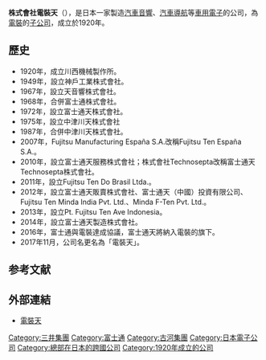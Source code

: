 {{Infobox company
| name = 電裝天
| name_en = Denso Ten
| logo = 
| logo_size = 100
| logo_caption = 
| image = 
| image_size = 
| image_caption = 
| type = [[子公司|子公司]]
| trading_name = 
| native_name = デンソーテン
| native_name_lang = ja
| other_name = 
| traded_as = 
| com_code = 
| ROC_UBN = 
| JPN_CN = 
| fate = 
| predecessor = 川西機械製作所 <br> 神戶工業株式會社 <br> 天音響株式會社
| successor = 
| foundation = {{Start date and age|df=yes|1920}}
| defunct = 
| location = {{JPN}}[[兵庫縣|兵庫縣]][[神戶市|神戶市]][[兵庫區|兵庫區]]御所通一丁目2番28號
| locations = 
| area_served = 
| founder = 
| key_people = [[川西清兵衛|川西清兵衛]]、[[勝丸桂二郎|勝丸桂二郎]]
| industry = 
| products = 
| services = 
| revenue = 
| operating_income = 
| net_income = 
| aum = 
| assets = 
| equity = 
| owner = 
| num_employees = 
| num_employees_year = 
| parent = [[富士通|富士通]]、[[豐田汽車|豐田汽車]]、[[電裝|電裝]]
| divisions = 
| subsid = 
| homepage = {{URL|https://www.denso-ten.com}}
| slogan = 
| capital = 
| market_value = 
| P/E_ratio = 
| earnings_per_share = 
| net_asset_value = 
| accounting_period = 
| major_shareholder = 
| footnotes = 
}}

'''株式會社電裝天'''（{{jpn|kn=デンソーテン|rm=Denso Ten}}），是日本一家製造[[汽車音響|汽車音響]]、[[汽車導航|汽車導航]]等[[車用電子|車用電子]]的公司，為[[電裝|電裝]]的[[子公司|子公司]]，成立於1920年。

== 歷史 ==
* 1920年，成立川西機械製作所。
* 1949年，設立神戶工業株式會社。
* 1967年，設立天音響株式會社。
* 1968年，合併富士通株式會社。
* 1972年，設立富士通天株式會社。
* 1975年，設立中津川天株式會社
* 1987年，合併中津川天株式會社。
* 2007年，Fujitsu Manufacturing España S.A.改稱Fujitsu Ten España S.A.。
* 2010年，設立富士通天服務株式會社；株式會社Technosepta改稱富士通天Technosepta株式會社。
* 2011年，設立Fujitsu Ten Do Brasil Ltda.。
* 2012年，設立富士通天販賣株式會社、富士通天（中國）投資有限公司、Fujitsu Ten Minda India Pvt. Ltd.、Minda F-Ten Pvt. Ltd.。
* 2013年，設立Pt. Fujitsu Ten Ave Indonesia。
* 2014年，設立富士通天製造株式會社。
* 2016年，富士通與電裝達成協議，富士通天將納入電裝的旗下。
* 2017年11月，公司名更名為「電裝天」。

== 参考文献 ==
{{Reflist}}

== 外部連結 ==
* [https://www.denso-ten.com 電裝天]

{{古河集團}}

[[Category:三井集團|Category:三井集團]]
[[Category:富士通|Category:富士通]]
[[Category:古河集團|Category:古河集團]]
[[Category:日本電子公司|Category:日本電子公司]]
[[Category:總部在日本的跨國公司|Category:總部在日本的跨國公司]]
[[Category:1920年成立的公司|Category:1920年成立的公司]]